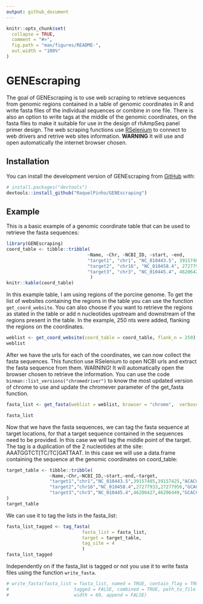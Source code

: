 ```yaml
---
output: github_document
---
```


<!-- README.md is generated from README.Rmd. Please edit that file -->

```r
knitr::opts_chunk$set(
  collapse = TRUE,
  comment = "#>",
  fig.path = "man/figures/README-",
  out.width = "100%"
)
```

# GENEscraping

<!-- badges: start -->
<!-- badges: end -->

The goal of GENEscraping is to use web scraping to retrieve sequences from genomic regions contained in a table of genomic coordinates in R and write fasta files of the individual sequences or combine in one file. There is also an option to write tags at the middle of the genomic coordinates, on the fasta files to make it suitable for use in the design of rhAmpSeq
panel primer design. The web scraping functions use [RSelenium](https://github.com/ropensci/RSelenium) to connect to web drivers and retrive web sites information. **WARNING** It will use and open automatically the internet browser chosen.


## Installation

You can install the development version of GENEscraping from [GitHub](https://github.com/) with:

``` r
# install.packages("devtools")
devtools::install_github("RaquelPinho/GENEscraping")
```

## Example

This is a basic example of a genomic coordinate table that can be used to retrieve the fasta sequences:

```r
library(GENEscraping)
coord_table <- tibble::tribble(
                              ~Name, ~Chr, ~NCBI_ID, ~start, ~end,
                              "target1", "chr1", "NC_010443.5", 39157405, 39157425,
                              "target2", "chr16", "NC_010458.4", 27277933, 27277956,
                              "target3", "chr3", "NC_010445.4", 46206427, 46206449
                               )
knitr::kable(coord_table)
```


In this example table, I am using regions of the porcine genome. To get the list of websites containing the regions in the table you can use the function `get_coord_website`. You can also choose if you want to retrieve the regions as stated in the table or add n nucleotides upstream and downstream of the regions present in the table. In the example, 250 nts were added, flanking the regions on the coordinates.

```r
weblist <- get_coord_website(coord_table = coord_table, flank_n = 250)
weblist
```

After we have the urls for each of the coordinates, we can now collect the fasta sequences.
This function use RSelenium to open NCBI urls and extract the fasta sequence from them. WARNING! It will automatically open the browser chosen to retrieve the information. You can use the code `binman::list_versions("chromedriver")` to know the most updated version of chrome to use and update the chromever parameter of the get_fasta function.
 

```r
fasta_list <- get_fasta(weblist = weblist, browser = "chrome",  verbose = FALSE)
```
```r
fasta_list 
```


Now that we have the fasta sequences, we can tag the fasta sequence at target locations, for that a target sequence contained in the sequences need to be provided. In this case we will tag the middle point of the target. The tag is a duplication of the 2 nucleotides at the site: AAATGGTCT[TC/TC]GATTAAT. In this case we will use a data.frame containing the sequence at the genomic coordinates on coord_table:

```r
target_table <- tibble::tribble(
                ~Name,~Chr,~NCBI_ID,~start,~end,~target,
                "target1","chr1","NC_010443.5",39157405,39157425,"ACACCTCAAAAGGTCTGGAGGGT",
                "target2","chr16","NC_010458.4",27277933,27277956,"GCACCTCACAGGGTCTTGGAAGG",
                "target3","chr3","NC_010445.4",46206427,46206449,"GCACCTC-AGAGATCTTGGAGGG"
)
target_table
```

We can use it to tag the lists in the fasta_list:


```r
fasta_list_tagged <- tag_fasta(
                            fasta_list = fasta_list,
                            target = target_table,
                            tag_site = 4
                            )
fasta_list_tagged
```

Independently on if the fasta_list is tagged or not you use it to write fasta files using the function `write_fasta`.

```r
# write_fasta(fasta_list = fasta_list, named = TRUE, contain_flag = TRUE,
#                        tagged = FALSE, combined = TRUE, path_to_file = path_to_file,
#                        width = 60, append = FALSE)
```



